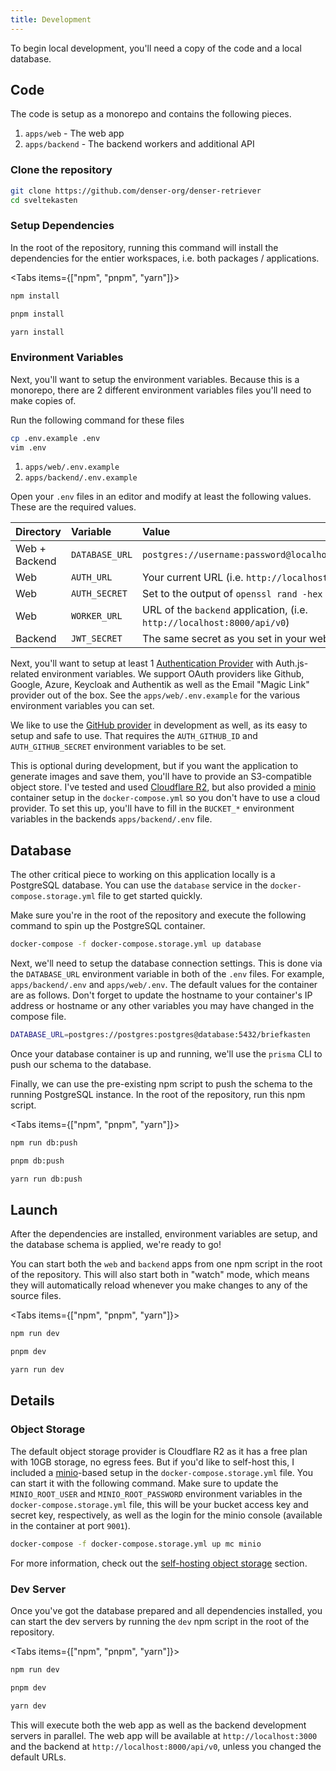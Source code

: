 ```yaml
---
title: Development
---
```


To begin local development, you'll need a copy of the code and a local database.

## Code

The code is setup as a monorepo and contains the following pieces.

1. `apps/web` - The web app
2. `apps/backend` - The backend workers and additional API

<Steps>
<Step>

### Clone the repository

```bash
git clone https://github.com/denser-org/denser-retriever
cd sveltekasten
```

</Step>
<Step>

### Setup Dependencies

In the root of the repository, running this command will install the dependencies for the entier workspaces, i.e. both packages / applications.

<Tabs items={["npm", "pnpm", "yarn"]}>
  <Tab value="npm">

```bash
npm install
```

  </Tab>
  <Tab value="pnpm">

```bash
pnpm install
```

  </Tab>
  <Tab value="yarn">

```bash
yarn install
```

  </Tab>
</Tabs>

</Step>
<Step>

### Environment Variables

Next, you'll want to setup the environment variables. Because this is a monorepo, there are 2 different environment variables files you'll need to make copies of.

Run the following command for these files

```bash
cp .env.example .env
vim .env
```

1. `apps/web/.env.example`
2. `apps/backend/.env.example`

Open your `.env` files in an editor and modify at least the following values. These are the required values.

| Directory     | Variable       | Value                                                                   |
| :------------ | :------------- | :---------------------------------------------------------------------- |
| Web + Backend | `DATABASE_URL` | `postgres://username:password@localhost:5432/postgres`                  |
| Web           | `AUTH_URL`     | Your current URL (i.e. `http://localhost:3000`)                         |
| Web           | `AUTH_SECRET`  | Set to the output of `openssl rand -hex 33`                             |
| Web           | `WORKER_URL`   | URL of the `backend` application, (i.e. `http://localhost:8000/api/v0`) |
| Backend       | `JWT_SECRET`   | The same secret as you set in your web's `AUTH_SECRET`                  |

Next, you'll want to setup at least 1 [Authentication Provider](https://authjs.dev) with Auth.js-related environment variables. We support OAuth providers like Github, Google, Azure, Keycloak and Authentik as well as the Email "Magic Link" provider out of the box. See the `apps/web/.env.example` for the various environment variables you can set.

We like to use the [GitHub provider](https://authjs-nextra-docs.vercel.app/getting-started/providers/github) in development as well, as its easy to setup and safe to use. That requires the `AUTH_GITHUB_ID` and `AUTH_GITHUB_SECRET` environment variables to be set.

This is optional during development, but if you want the application to generate images and save them, you'll have to provide an S3-compatible object store. I've tested and used [Cloudflare R2](https://www.cloudflare.com/developer-platform/r2/), but also provided a [minio](https://min.io) container setup in the `docker-compose.yml` so you don't have to use a cloud provider. To set this up, you'll have to fill in the `BUCKET_*` environment variables in the backends `apps/backend/.env` file.

</Step>
</Steps>

## Database

The other critical piece to working on this application locally is a PostgreSQL database. You can use the `database` service in the `docker-compose.storage.yml` file to get started quickly.

<Steps>
<Step>

Make sure you're in the root of the repository and execute the following command to spin up the PostgreSQL container.

```bash
docker-compose -f docker-compose.storage.yml up database
```

</Step>
<Step>

Next, we'll need to setup the database connection settings. This is done via the `DATABASE_URL` environment variable in both of the `.env` files. For example, `apps/backend/.env` and `apps/web/.env`. The default values for the container are as follows. Don't forget to update the hostname to your container&apos;s IP address or hostname or any other variables you may have changed in the compose file.

```bash
DATABASE_URL=postgres://postgres:postgres@database:5432/briefkasten
```

</Step>
<Step>

Once your database container is up and running, we'll use the `prisma` CLI to push our schema to the database.

Finally, we can use the pre-existing npm script to push the schema to the running PostgreSQL instance. In the root of the repository, run this npm script.

<Tabs items={["npm", "pnpm", "yarn"]}>
  <Tab value="npm">

```bash
npm run db:push
```

  </Tab>
  <Tab value="pnpm">

```bash
pnpm db:push
```

  </Tab>
  <Tab value="yarn">

```bash
yarn run db:push
```

  </Tab>
</Tabs>

</Step>
</Steps>

## Launch

After the dependencies are installed, environment variables are setup, and the database schema is applied, we're ready to go!

You can start both the `web` and `backend` apps from one npm script in the root of the repository. This will also start both in "watch" mode, which means they will automatically reload whenever you make changes to any of the source files.

<Tabs items={["npm", "pnpm", "yarn"]}>
  <Tab value="npm">

```bash
npm run dev
```

  </Tab>
  <Tab value="pnpm">

```bash
pnpm dev
```

  </Tab>
  <Tab value="yarn">

```bash
yarn run dev
```

  </Tab>
</Tabs>

## Details

### Object Storage

The default object storage provider is Cloudflare R2 as it has a free plan with 10GB storage, no egress fees. But if you'd like to self-host this, I included a [minio](https://min.io)-based setup in the `docker-compose.storage.yml` file. You can start it with the following command. Make sure to update the `MINIO_ROOT_USER` and `MINIO_ROOT_PASSWORD` environment variables in the `docker-compose.storage.yml` file, this will be your bucket access key and secret key, respectively, as well as the login for the minio console (available in the container at port `9001`).

```bash
docker-compose -f docker-compose.storage.yml up mc minio
```

For more information, check out the [self-hosting object storage](/docs/self-hosting#object-storage) section.

### Dev Server

Once you've got the database prepared and all dependencies installed, you can start the dev servers by running the `dev` npm script in the root of the repository.

<Tabs items={["npm", "pnpm", "yarn"]}>
  <Tab value="npm">

```bash
npm run dev
```

  </Tab>
  <Tab value="pnpm">

```bash
pnpm dev
```

  </Tab>
  <Tab value="yarn">

```bash
yarn dev
```

  </Tab>
</Tabs>

This will execute both the web app as well as the backend development servers in parallel. The web app will be available at `http://localhost:3000` and the backend at `http://localhost:8000/api/v0`, unless you changed the default URLs.
